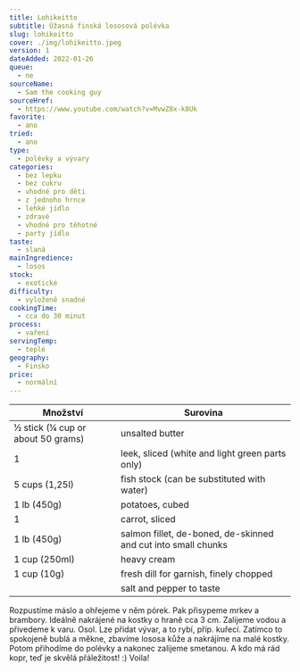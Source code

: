 ```yaml
---
title: Lohikeitto
subtitle: Úžasná finská lososová polévka
slug: lohikeitto
cover: ./img/lohikeitto.jpeg
version: 1
dateAdded: 2022-01-26
queue:
  - ne
sourceName:
  - Sam the cooking guy
sourceHref:
  - https://www.youtube.com/watch?v=MvwZ8x-k8Uk
favorite:
  - ano
tried:
  - ano
type:
  - polévky a vývary
categories:
  - bez lepku
  - bez cukru
  - vhodné pro děti
  - z jednoho hrnce
  - lehké jídlo
  - zdravé
  - vhodné pro těhotné
  - party jídlo
taste:
  - slaná
mainIngredience:
  - losos
stock:
  - exotické
difficulty:
  - vyloženě snadné
cookingTime:
  - cca do 30 minut
process:
  - vaření
servingTemp:
  - teplé
geography:
  - Finsko
price:
  - normální
---
```


| Množství                          | Surovina                                                      |
| --------------------------------- | ------------------------------------------------------------- |
| ½ stick (¼ cup or about 50 grams) | unsalted butter                                               |
| 1                                 | leek, sliced (white and light green parts only)               |
| 5 cups (1,25l)                    | fish stock (can be substituted with water)                    |
| 1 lb (450g)                       | potatoes, cubed                                               |
| 1                                 | carrot, sliced                                                |
| 1 lb (450g)                       | salmon fillet, de-boned, de-skinned and cut into small chunks |
| 1 cup (250ml)                     | heavy cream                                                   |
| 1 cup (10g)                       | fresh dill for garnish, finely chopped                        |
|                                   | salt and pepper to taste                                      |

Rozpustíme máslo a ohřejeme v něm pórek. Pak přisypeme mrkev a brambory. Ideálně nakrájené na kostky o hraně cca 3 cm. Zalijeme vodou a přivedeme k varu. Osol. Lze přidat vývar, a to rybí, příp. kuřecí. Zatímco to spokojeně bublá a měkne, zbavíme lososa kůže a nakrájíme na malé kostky. Potom přihodíme do polévky a nakonec zalijeme smetanou. A kdo má rád kopr, teď je skvělá přáležitost! :) Voila!
